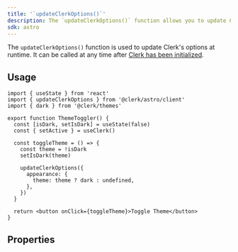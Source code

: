 ```yaml
---
title: '`updateClerkOptions()`'
description: The `updateClerkOptions()` function allows you to update Clerk's options at runtime.
sdk: astro
---
```


The `updateClerkOptions()` function is used to update Clerk's options at runtime. It can be called at any time after [Clerk has been initialized](/docs/reference/astro/integration).

## Usage

```tsx
import { useState } from 'react'
import { updateClerkOptions } from '@clerk/astro/client'
import { dark } from '@clerk/themes'

export function ThemeToggler() {
  const [isDark, setIsDark] = useState(false)
  const { setActive } = useClerk()

  const toggleTheme = () => {
    const theme = !isDark
    setIsDark(theme)

    updateClerkOptions({
      appearance: {
        theme: theme ? dark : undefined,
      },
    })
  }

  return <button onClick={toggleTheme}>Toggle Theme</button>
}
```

## Properties

<Include src="_partials/update-clerk-options-properties" />
